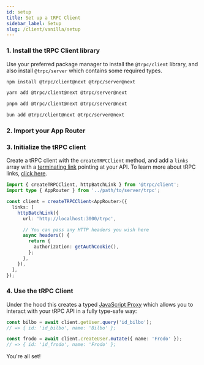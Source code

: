 ```yaml
---
id: setup
title: Set up a tRPC Client
sidebar_label: Setup
slug: /client/vanilla/setup
---
```



### 1. Install the tRPC Client library

Use your preferred package manager to install the `@trpc/client` library, and also install `@trpc/server` which contains some required types.

<Tabs>
  <TabItem value="npm" label="npm" default>

```bash
npm install @trpc/client@next @trpc/server@next
```

  </TabItem>

  <TabItem value="yarn" label="yarn">

```bash
yarn add @trpc/client@next @trpc/server@next
```

  </TabItem>

  <TabItem value="pnpm" label="pnpm">

```bash
pnpm add @trpc/client@next @trpc/server@next
```

  </TabItem>

  <TabItem value="bun" label="bun">

```bash
bun add @trpc/client@next @trpc/server@next
```

  </TabItem>
</Tabs>

### 2. Import your App Router


<ImportAppRouter />

### 3. Initialize the tRPC client

Create a tRPC client with the `createTRPCClient` method, and add a `links` array with a [terminating link](../links/overview.md#the-terminating-link) pointing at your API. To learn more about tRPC links, [click here](../links/overview.md).

```ts title='client.ts'
import { createTRPCClient, httpBatchLink } from '@trpc/client';
import type { AppRouter } from '../path/to/server/trpc';

const client = createTRPCClient<AppRouter>({
  links: [
    httpBatchLink({
      url: 'http://localhost:3000/trpc',

      // You can pass any HTTP headers you wish here
      async headers() {
        return {
          authorization: getAuthCookie(),
        };
      },
    }),
  ],
});
```

### 4. Use the tRPC Client

Under the hood this creates a typed [JavaScript Proxy](https://developer.mozilla.org/en-US/docs/Web/JavaScript/Reference/Global_Objects/Proxy) which allows you to interact with your tRPC API in a fully type-safe way:

```ts title='client.ts'
const bilbo = await client.getUser.query('id_bilbo');
// => { id: 'id_bilbo', name: 'Bilbo' };

const frodo = await client.createUser.mutate({ name: 'Frodo' });
// => { id: 'id_frodo', name: 'Frodo' };
```

You're all set!
